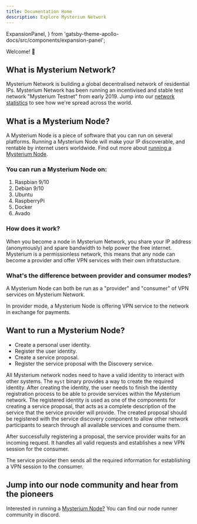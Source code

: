 ```yaml
---
title: Documentation Home
description: Explore Mysterium Network
---
```


  ExpansionPanel,
} from 'gatsby-theme-apollo-docs/src/components/expansion-panel';

Welcome! 👋

<DocsetMenu />

## What is Mysterium Network?

Mysterium Network is building a global decentralised network of residential IPs. Mysterium Network has been running an incentivised and stable test network "Mysterium Testnet" from early 2019. Jump into our <a href="https://my.mysterium.network/network">network statistics</a> to see how we're spread across the world. 

## What is a Mysterium Node?
A Mysterium Node is a piece of software that you can run on several platforms. Running a Mysterium Node will make your IP discoverable, and rentable by internet users worldwide. Find out more about <a href= "https://mysterium.network/node/">running a Mysterium Node</a>.

### You can run a Mysterium Node on:

1. Raspbian 9/10
2. Debian 9/10
3. Ubuntu
4. RaspberryPi
5. Docker
6. Avado

### How does it work?

When you become a node in Mysterium Network, you share your IP address (anonymously) and spare bandwidth to help power the free internet. Mysterium is a permissionless network, this means that any node can become a provider and offer VPN services with their own infratstucture.

### What's the difference between provider and consumer modes?

A Mysterium Node can both be run as a "provider" and "consumer" of VPN services on Mysterium Network.

In provider mode, a Mysterium Node is offering VPN service to the network in exchange for payments.  

## Want to run a Mysterium Node?
- Create a personal user identity.
- Register the user identity.
- Create a service proposal.
- Register the service proposal with the Discovery service.

All Mysterium network nodes need to have a valid identity to interact with other systems. The `myst` binary provides a way to create the required identity. After creating the identity, the user needs to finish the identity registration process to be able to provide services within the Mysterium network. The registered identity is used as one of the components for creating a service proposal, that acts as a complete description of the service that the service provider will provide. The created proposal should be registered with the service discovery component to allow other network participants to search through all available services and consume them.

After successfully registering a proposal, the service provider waits for an incoming request. It handles all valid requests and establishes a new VPN session for the consumer.

The service provider then sends all the required information for establishing a VPN session to the consumer.

## Jump into our node community and hear from the pioneers

Interested in running a <a href="https://discord.com/invite/n3vtSwc">Mysterium Node?</a> You can find our node runner community in discord.


